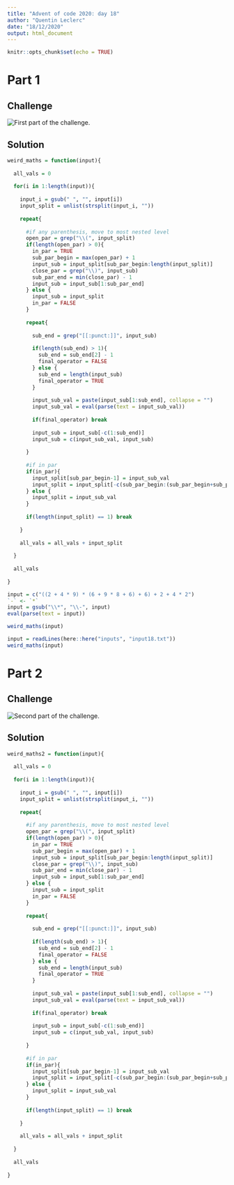 ```yaml
---
title: "Advent of code 2020: day 18"
author: "Quentin Leclerc"
date: "18/12/2020"
output: html_document
---
```


```r
knitr::opts_chunk$set(echo = TRUE)
```

# Part 1

## Challenge

![First part of the challenge.](../img/day4a.jpg)\



## Solution



```r

weird_maths = function(input){
  
  all_vals = 0
  
  for(i in 1:length(input)){
    
    input_i = gsub(" ", "", input[i])
    input_split = unlist(strsplit(input_i, ""))
    
    repeat{
      
      #if any parenthesis, move to most nested level
      open_par = grep("\\(", input_split)
      if(length(open_par) > 0){
        in_par = TRUE
        sub_par_begin = max(open_par) + 1
        input_sub = input_split[sub_par_begin:length(input_split)]
        close_par = grep("\\)", input_sub)
        sub_par_end = min(close_par) - 1
        input_sub = input_sub[1:sub_par_end]
      } else {
        input_sub = input_split
        in_par = FALSE
      }
      
      repeat{
        
        sub_end = grep("[[:punct:]]", input_sub)
        
        if(length(sub_end) > 1){
          sub_end = sub_end[2] - 1
          final_operator = FALSE
        } else {
          sub_end = length(input_sub)
          final_operator = TRUE
        }
        
        input_sub_val = paste(input_sub[1:sub_end], collapse = "")
        input_sub_val = eval(parse(text = input_sub_val))
        
        if(final_operator) break
        
        input_sub = input_sub[-c(1:sub_end)]
        input_sub = c(input_sub_val, input_sub)
        
      }
      
      #if in par
      if(in_par){
        input_split[sub_par_begin-1] = input_sub_val
        input_split = input_split[-c(sub_par_begin:(sub_par_begin+sub_par_end))]
      } else {
        input_split = input_sub_val
      }
      
      if(length(input_split) == 1) break
      
    }
    
    all_vals = all_vals + input_split
    
  }
  
  all_vals
  
}


```


```r

input = c("((2 + 4 * 9) * (6 + 9 * 8 + 6) + 6) + 2 + 4 * 2")
`-` <- `*` 
input = gsub("\\*", "\\-", input)
eval(parse(text = input))

weird_maths(input)

```


```r

input = readLines(here::here("inputs", "input18.txt"))
weird_maths(input)


```







# Part 2

## Challenge

![Second part of the challenge.](../img/day4b.jpg)\


## Solution


```r

weird_maths2 = function(input){
  
  all_vals = 0
  
  for(i in 1:length(input)){
    
    input_i = gsub(" ", "", input[i])
    input_split = unlist(strsplit(input_i, ""))
    
    repeat{
      
      #if any parenthesis, move to most nested level
      open_par = grep("\\(", input_split)
      if(length(open_par) > 0){
        in_par = TRUE
        sub_par_begin = max(open_par) + 1
        input_sub = input_split[sub_par_begin:length(input_split)]
        close_par = grep("\\)", input_sub)
        sub_par_end = min(close_par) - 1
        input_sub = input_sub[1:sub_par_end]
      } else {
        input_sub = input_split
        in_par = FALSE
      }
      
      repeat{
        
        sub_end = grep("[[:punct:]]", input_sub)
        
        if(length(sub_end) > 1){
          sub_end = sub_end[2] - 1
          final_operator = FALSE
        } else {
          sub_end = length(input_sub)
          final_operator = TRUE
        }
        
        input_sub_val = paste(input_sub[1:sub_end], collapse = "")
        input_sub_val = eval(parse(text = input_sub_val))
        
        if(final_operator) break
        
        input_sub = input_sub[-c(1:sub_end)]
        input_sub = c(input_sub_val, input_sub)
        
      }
      
      #if in par
      if(in_par){
        input_split[sub_par_begin-1] = input_sub_val
        input_split = input_split[-c(sub_par_begin:(sub_par_begin+sub_par_end))]
      } else {
        input_split = input_sub_val
      }
      
      if(length(input_split) == 1) break
      
    }
    
    all_vals = all_vals + input_split
    
  }
  
  all_vals
  
}


```


```r


```


```r


```

